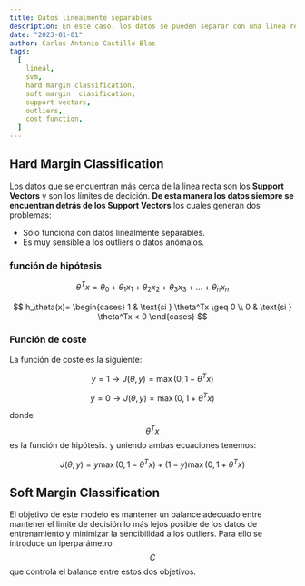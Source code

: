 ```yaml
---
title: Datos linealmente separables
description: En este caso, los datos se pueden separar con una linea recta. El objetivo es encontrar la linea recta que maximice el margen entre los datos de entrenamiento.
date: "2023-01-01"
author: Carlos Antonio Castillo Blas
tags:
  [
    lineal,
    svm,
    hard margin classification,
    soft margin  clasification,
    support vectors,
    outliers,
    cost function,
  ]
---
```


## Hard Margin Classification

Los datos que se encuentran más cerca de la linea recta son los **Support Vectors** y son los límites de decición. **De esta manera los datos siempre se encuentran detrás de los Support Vectors** los cuales generan dos problemas:

- Sólo funciona con datos linealmente separables.
- Es muy sensible a los outliers o datos anómalos.

### función de hipótesis

<FormCard>

$$ \theta^Tx = \theta_0 + \theta_1x_1 + \theta_2x_2 + \theta_3x_3 + ... + \theta_nx_n $$

$$
h_\theta(x)= \begin{cases} 1 & \text{si } \theta^Tx \geq 0 \\ 0 & \text{si } \theta^Tx < 0 \end{cases}
$$

</FormCard>

### Función de coste

La función de coste es la siguiente:

<FormCard>

$$
y=1 \rightarrow J(\theta,y)=\max(0,1-\theta^Tx)
$$

$$
y=0 \rightarrow J(\theta,y)=\max(0,1+\theta^Tx)
$$

donde $$\theta^Tx$$ es la función de hipótesis. y uniendo ambas ecuaciones tenemos:

$$
J(\theta,y)=y\max(0,1-\theta^Tx)+(1-y)\max(0,1+\theta^Tx)
$$

</FormCard>

## Soft Margin Classification

El objetivo de este modelo es mantener un balance adecuado entre mantener el limite de decisión lo más lejos posible de los datos de entrenamiento y minimizar la sencibilidad a los outliers. Para ello se introduce un iperparámetro $$C$$ que controla el balance entre estos dos objetivos.
